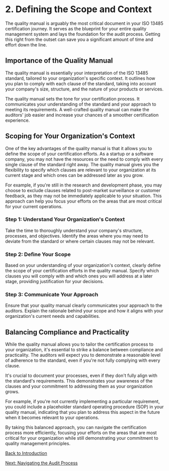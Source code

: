 
# 2. Defining the Scope and Context

The quality manual is arguably the most critical document in your ISO 13485 certification journey. It serves as the blueprint for your entire quality management system and lays the foundation for the audit process. Getting this right from the outset can save you a significant amount of time and effort down the line.

## Importance of the Quality Manual

The quality manual is essentially your interpretation of the ISO 13485 standard, tailored to your organization's specific context. It outlines how you plan to comply with each clause of the standard, taking into account your company's size, structure, and the nature of your products or services.

<Callout emoji="💡">
The quality manual sets the tone for your certification process. It communicates your understanding of the standard and your approach to meeting its requirements. A well-crafted quality manual can make the auditors' job easier and increase your chances of a smoother certification experience.
</Callout>

## Scoping for Your Organization's Context

One of the key advantages of the quality manual is that it allows you to define the scope of your certification efforts. As a startup or a software company, you may not have the resources or the need to comply with every single clause of the standard right away. The quality manual gives you the flexibility to specify which clauses are relevant to your organization at its current stage and which ones can be addressed later as you grow.

For example, if you're still in the research and development phase, you may choose to exclude clauses related to post-market surveillance or customer feedback, as they may not be immediately applicable to your situation. This approach can help you focus your efforts on the areas that are most critical for your current operations.

<Steps>

### Step 1: Understand Your Organization's Context

Take the time to thoroughly understand your company's structure, processes, and objectives. Identify the areas where you may need to deviate from the standard or where certain clauses may not be relevant.

### Step 2: Define Your Scope

Based on your understanding of your organization's context, clearly define the scope of your certification efforts in the quality manual. Specify which clauses you will comply with and which ones you will address at a later stage, providing justification for your decisions.

### Step 3: Communicate Your Approach

Ensure that your quality manual clearly communicates your approach to the auditors. Explain the rationale behind your scope and how it aligns with your organization's current needs and capabilities.

</Steps>

## Balancing Compliance and Practicality

While the quality manual allows you to tailor the certification process to your organization, it's essential to strike a balance between compliance and practicality. The auditors will expect you to demonstrate a reasonable level of adherence to the standard, even if you're not fully complying with every clause.

<Callout emoji="⚠️">
It's crucial to document your processes, even if they don't fully align with the standard's requirements. This demonstrates your awareness of the clauses and your commitment to addressing them as your organization grows.
</Callout>

For example, if you're not currently implementing a particular requirement, you could include a placeholder standard operating procedure (SOP) in your quality manual, indicating that you plan to address this aspect in the future when it becomes relevant to your operations.

By taking this balanced approach, you can navigate the certification process more efficiently, focusing your efforts on the areas that are most critical for your organization while still demonstrating your commitment to quality management principles.

[Back to Introduction](/introduction)

[Next: Navigating the Audit Process](/navigating-audit-process)